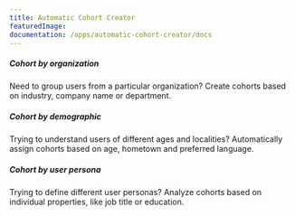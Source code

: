 ```yaml
---
title: Automatic Cohort Creator
featuredImage: 
documentation: /apps/automatic-cohort-creator/docs
---
```


<Section
    divider={false}
    title="Find new ways to group users together and analyze their behaviour by automatically assigning similar users to a cohort based on their properties."
    size="full"
    cols={3}
>
    <div>
        <h5>Cohort by organization</h5>
        <p>Need to group users from a particular organization? Create cohorts based on industry, company name or department.</p>
    </div>
    <div>
        <h5>Cohort by demographic</h5>
        <p>Trying to understand users of different ages and localities? Automatically assign cohorts based on age, hometown and preferred language.</p>
    </div>
    <div>
        <h5>Cohort by user persona</h5>
        <p>Trying to define different user personas? Analyze cohorts based on individual properties, like job title or education.</p>
    </div>
</Section>

<TutorialsSlider topic="auto-cohorts" />

<Documentation />
